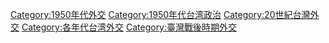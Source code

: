 [[Category:1950年代外交|Category:1950年代外交]]
[[Category:1950年代台湾政治|Category:1950年代台湾政治]]
[[Category:20世紀台灣外交|Category:20世紀台灣外交]]
[[Category:各年代台湾外交|Category:各年代台湾外交]]
[[Category:臺灣戰後時期外交|Category:臺灣戰後時期外交]]